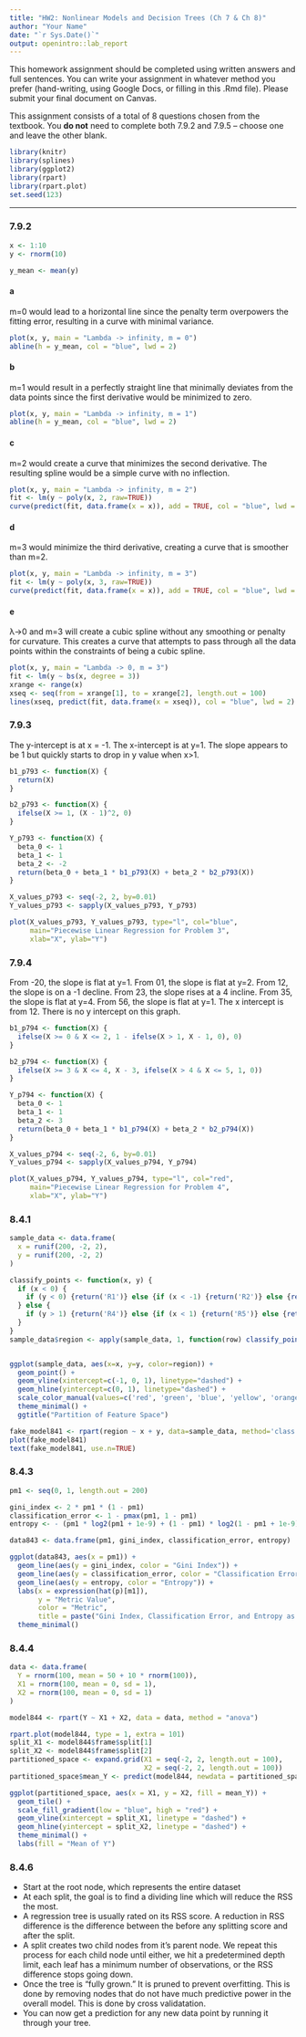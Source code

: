 ```yaml
---
title: "HW2: Nonlinear Models and Decision Trees (Ch 7 & Ch 8)"
author: "Your Name"
date: "`r Sys.Date()`"
output: openintro::lab_report
---
```


This homework assignment should be completed using written answers and full sentences. You can write your assignment in whatever method you prefer (hand-writing, using Google Docs, or filling in this .Rmd file). Please submit your final document on Canvas.

This assignment consists of a total of 8 questions chosen from the textbook. You **do not** need to complete both 7.9.2 and 7.9.5 -- choose one and leave the other blank.

```r
library(knitr)
library(splines)
library(ggplot2)
library(rpart)
library(rpart.plot)
set.seed(123)
```

---

### 7.9.2

```r
x <- 1:10
y <- rnorm(10)

y_mean <- mean(y)
```

#### a

m=0 would lead to a horizontal line since the penalty term overpowers the fitting error, resulting in a curve with minimal variance.

```r
plot(x, y, main = "Lambda -> infinity, m = 0")
abline(h = y_mean, col = "blue", lwd = 2)
```

#### b

m=1 would result in a perfectly straight line that minimally deviates from the data points since the first derivative would be minimized to zero.

```r
plot(x, y, main = "Lambda -> infinity, m = 1")
abline(h = y_mean, col = "blue", lwd = 2)
```

#### c

m=2 would create a curve that minimizes the second derivative. The resulting spline would be a simple curve with no inflection.

```r
plot(x, y, main = "Lambda -> infinity, m = 2")
fit <- lm(y ~ poly(x, 2, raw=TRUE))
curve(predict(fit, data.frame(x = x)), add = TRUE, col = "blue", lwd = 2)
```

#### d

m=3 would minimize the third derivative, creating a curve that is smoother than m=2.

```r
plot(x, y, main = "Lambda -> infinity, m = 3")
fit <- lm(y ~ poly(x, 3, raw=TRUE))
curve(predict(fit, data.frame(x = x)), add = TRUE, col = "blue", lwd = 2)
```

#### e

λ->0 and m=3 will create a cubic spline without any smoothing or penalty for curvature. This creates a curve that attempts to pass through all the data points within the constraints of being a cubic spline.

```r
plot(x, y, main = "Lambda -> 0, m = 3")
fit <- lm(y ~ bs(x, degree = 3))
xrange <- range(x)
xseq <- seq(from = xrange[1], to = xrange[2], length.out = 100)
lines(xseq, predict(fit, data.frame(x = xseq)), col = "blue", lwd = 2)
```

### 7.9.3

The y-intercept is at x = -1. The x-intercept is at y=1. The slope appears to be 1 but quickly starts to drop in y value when x>1.

```r
b1_p793 <- function(X) {
  return(X)
}

b2_p793 <- function(X) {
  ifelse(X >= 1, (X - 1)^2, 0)
}

Y_p793 <- function(X) {
  beta_0 <- 1
  beta_1 <- 1
  beta_2 <- -2
  return(beta_0 + beta_1 * b1_p793(X) + beta_2 * b2_p793(X))
}

X_values_p793 <- seq(-2, 2, by=0.01)
Y_values_p793 <- sapply(X_values_p793, Y_p793)

plot(X_values_p793, Y_values_p793, type="l", col="blue",
     main="Piecewise Linear Regression for Problem 3",
     xlab="X", ylab="Y")
```

### 7.9.4

From -2<x>0, the slope is flat at y=1.
From 0<x>1, the slope is flat at y=2.
From 1<x>2, the slope is on a -1 decline.
From 2<x>3, the slope rises at a 4 incline.
From 3<x>5, the slope is flat at y=4.
From 5<x>6, the slope is flat at y=1.
The x intercept is from 1<y>2.
There is no y intercept on this graph.

```r
b1_p794 <- function(X) {
  ifelse(X >= 0 & X <= 2, 1 - ifelse(X > 1, X - 1, 0), 0)
}

b2_p794 <- function(X) {
  ifelse(X >= 3 & X <= 4, X - 3, ifelse(X > 4 & X <= 5, 1, 0))
}

Y_p794 <- function(X) {
  beta_0 <- 1
  beta_1 <- 1
  beta_2 <- 3
  return(beta_0 + beta_1 * b1_p794(X) + beta_2 * b2_p794(X))
}

X_values_p794 <- seq(-2, 6, by=0.01)
Y_values_p794 <- sapply(X_values_p794, Y_p794)

plot(X_values_p794, Y_values_p794, type="l", col="red",
     main="Piecewise Linear Regression for Problem 4",
     xlab="X", ylab="Y")
```

### 8.4.1

```r
sample_data <- data.frame(
  x = runif(200, -2, 2),
  y = runif(200, -2, 2)
)

classify_points <- function(x, y) {
  if (x < 0) {
    if (y < 0) {return('R1')} else {if (x < -1) {return('R2')} else {return('R3')}}
  } else {
    if (y > 1) {return('R4')} else {if (x < 1) {return('R5')} else {return('R6')}}
  }
}
sample_data$region <- apply(sample_data, 1, function(row) classify_points(row['x'], row['y']))


ggplot(sample_data, aes(x=x, y=y, color=region)) +
  geom_point() +
  geom_vline(xintercept=c(-1, 0, 1), linetype="dashed") +
  geom_hline(yintercept=c(0, 1), linetype="dashed") +
  scale_color_manual(values=c('red', 'green', 'blue', 'yellow', 'orange', 'purple')) +
  theme_minimal() +
  ggtitle("Partition of Feature Space")

fake_model841 <- rpart(region ~ x + y, data=sample_data, method='class')
plot(fake_model841)
text(fake_model841, use.n=TRUE)
```

### 8.4.3

```r
pm1 <- seq(0, 1, length.out = 200)

gini_index <- 2 * pm1 * (1 - pm1)
classification_error <- 1 - pmax(pm1, 1 - pm1)
entropy <- - (pm1 * log2(pm1 + 1e-9) + (1 - pm1) * log2(1 - pm1 + 1e-9))

data843 <- data.frame(pm1, gini_index, classification_error, entropy)

ggplot(data843, aes(x = pm1)) +
  geom_line(aes(y = gini_index, color = "Gini Index")) +
  geom_line(aes(y = classification_error, color = "Classification Error")) +
  geom_line(aes(y = entropy, color = "Entropy")) +
  labs(x = expression(hat(p)[m1]),
       y = "Metric Value",
       color = "Metric",
       title = paste("Gini Index, Classification Error, and Entropy as functions of", expression(hat(p)[m1]))) +
  theme_minimal()

```

### 8.4.4

```r
data <- data.frame(
  Y = rnorm(100, mean = 50 + 10 * rnorm(100)),
  X1 = rnorm(100, mean = 0, sd = 1),
  X2 = rnorm(100, mean = 0, sd = 1)
)

model844 <- rpart(Y ~ X1 + X2, data = data, method = "anova")

rpart.plot(model844, type = 1, extra = 101)
split_X1 <- model844$frame$split[1]
split_X2 <- model844$frame$split[2]
partitioned_space <- expand.grid(X1 = seq(-2, 2, length.out = 100),
                                 X2 = seq(-2, 2, length.out = 100))
partitioned_space$mean_Y <- predict(model844, newdata = partitioned_space, type = "vector")

ggplot(partitioned_space, aes(x = X1, y = X2, fill = mean_Y)) +
  geom_tile() +
  scale_fill_gradient(low = "blue", high = "red") +
  geom_vline(xintercept = split_X1, linetype = "dashed") +
  geom_hline(yintercept = split_X2, linetype = "dashed") +
  theme_minimal() +
  labs(fill = "Mean of Y")
```

### 8.4.6

- Start at the root node, which represents the entire dataset
- At each split, the goal is to find a dividing line which will reduce the RSS the most.
- A regression tree is usually rated on its RSS score. A reduction in RSS difference is the difference between the before any splitting score and after the split.
- A split creates two child nodes from it's parent node. We repeat this process for each child node until either, we hit a predetermined depth limit, each leaf has a minimum number of observations, or the RSS difference stops going down.
- Once the tree is "fully grown." It is pruned to prevent overfitting. This is done by removing nodes that do not have much predictive power in the overall model. This is done by cross validatation.
- You can now get a prediction for any new data point by running it through your tree.



